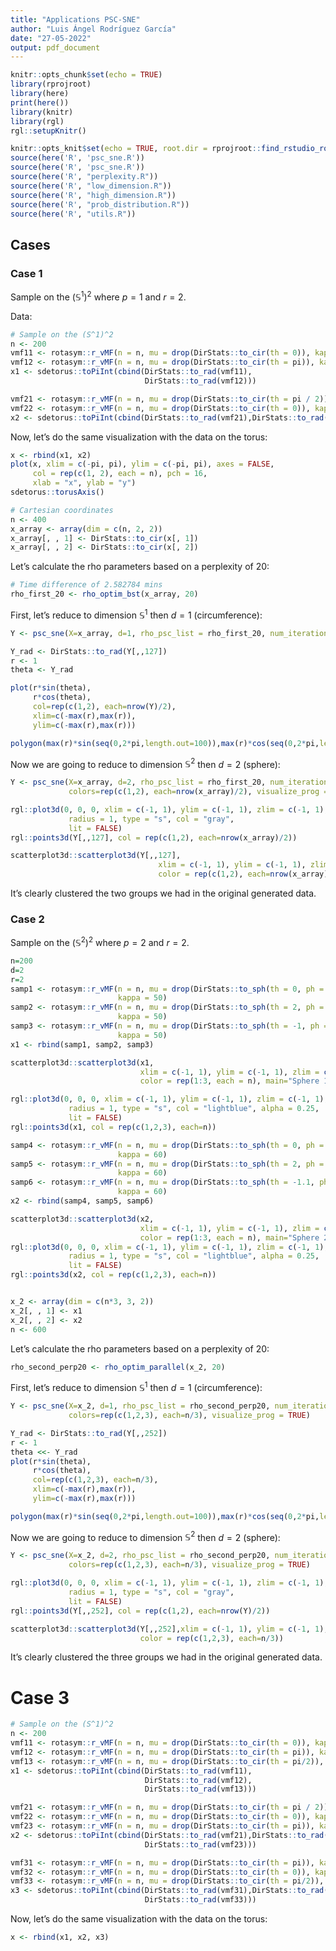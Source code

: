 ```yaml
---
title: "Applications PSC-SNE"
author: "Luis Ángel Rodríguez García"
date: "27-05-2022"
output: pdf_document
---
```


```r
knitr::opts_chunk$set(echo = TRUE)
library(rprojroot)
library(here)
print(here())
library(knitr)
library(rgl)
rgl::setupKnitr()
```

```r
knitr::opts_knit$set(echo = TRUE, root.dir = rprojroot::find_rstudio_root_file())
source(here('R', 'psc_sne.R'))
source(here('R', 'psc_sne.R'))
source(here('R', "perplexity.R"))
source(here('R', "low_dimension.R"))
source(here('R', "high_dimension.R"))
source(here('R', "prob_distribution.R"))
source(here('R', "utils.R"))
```

## Cases

### Case 1

Sample on the $(\mathbb{S}^1)^2$ where $p=1$ and $r=2$.

Data:

```r
# Sample on the (S^1)^2
n <- 200
vmf11 <- rotasym::r_vMF(n = n, mu = drop(DirStats::to_cir(th = 0)), kappa = 10)
vmf12 <- rotasym::r_vMF(n = n, mu = drop(DirStats::to_cir(th = pi)), kappa = 10)
x1 <- sdetorus::toPiInt(cbind(DirStats::to_rad(vmf11),
                              DirStats::to_rad(vmf12)))

vmf21 <- rotasym::r_vMF(n = n, mu = drop(DirStats::to_cir(th = pi / 2)), kappa = 5)
vmf22 <- rotasym::r_vMF(n = n, mu = drop(DirStats::to_cir(th = 0)), kappa = 5)
x2 <- sdetorus::toPiInt(cbind(DirStats::to_rad(vmf21),DirStats::to_rad(vmf22)))

```

Now, let's do the same visualization with the data on the torus:

```r
x <- rbind(x1, x2)
plot(x, xlim = c(-pi, pi), ylim = c(-pi, pi), axes = FALSE,
     col = rep(c(1, 2), each = n), pch = 16, 
     xlab = "x", ylab = "y")
sdetorus::torusAxis()

```

```r
# Cartesian coordinates
n <- 400
x_array <- array(dim = c(n, 2, 2))
x_array[, , 1] <- DirStats::to_cir(x[, 1])
x_array[, , 2] <- DirStats::to_cir(x[, 2])
```

Let's calculate the rho parameters based on a perplexity of 20:

```r
# Time difference of 2.582784 mins
rho_first_20 <- rho_optim_bst(x_array, 20)
```

First, let's reduce to dimension $\mathbb{S}^1$ then $d=1$ (circumference):

```r
Y <- psc_sne(X=x_array, d=1, rho_psc_list = rho_first_20, num_iteration=125, colors=rep(c(1,2), each=nrow(x_array)/2), visualize_prog = TRUE, check = F)
```

```r
Y_rad <- DirStats::to_rad(Y[,,127])
r <- 1
theta <- Y_rad

plot(r*sin(theta),
     r*cos(theta),
     col=rep(c(1,2), each=nrow(Y)/2),
     xlim=c(-max(r),max(r)),
     ylim=c(-max(r),max(r)))

polygon(max(r)*sin(seq(0,2*pi,length.out=100)),max(r)*cos(seq(0,2*pi,length.out=100)))
```

Now we are going to reduce to dimension $\mathbb{S}^2$ then $d=2$ (sphere):

```r
Y <- psc_sne(X=x_array, d=2, rho_psc_list = rho_first_20, num_iteration=125,
             colors=rep(c(1,2), each=nrow(x_array)/2), visualize_prog = TRUE, eta=100)
```

```r
rgl::plot3d(0, 0, 0, xlim = c(-1, 1), ylim = c(-1, 1), zlim = c(-1, 1),
             radius = 1, type = "s", col = "gray",
             lit = FALSE)
rgl::points3d(Y[,,127], col = rep(c(1,2), each=nrow(x_array)/2))
```

```r
scatterplot3d::scatterplot3d(Y[,,127],
                                 xlim = c(-1, 1), ylim = c(-1, 1), zlim = c(-1, 1),
                                 color = rep(c(1,2), each=nrow(x_array)/2))
```

It's clearly clustered the two groups we had in the original generated data.

### Case 2

Sample on the $(\mathbb{S}^2)^2$ where $p=2$ and $r=2$.


```r
n=200
d=2
r=2
samp1 <- rotasym::r_vMF(n = n, mu = drop(DirStats::to_sph(th = 0, ph = 0.5)),
                        kappa = 50)
samp2 <- rotasym::r_vMF(n = n, mu = drop(DirStats::to_sph(th = 2, ph = -1.5)),
                        kappa = 50)
samp3 <- rotasym::r_vMF(n = n, mu = drop(DirStats::to_sph(th = -1, ph = 0)),
                        kappa = 50)
x1 <- rbind(samp1, samp2, samp3)

scatterplot3d::scatterplot3d(x1,
                             xlim = c(-1, 1), ylim = c(-1, 1), zlim = c(-1, 1),
                             color = rep(1:3, each = n), main="Sphere 1")

rgl::plot3d(0, 0, 0, xlim = c(-1, 1), ylim = c(-1, 1), zlim = c(-1, 1),
             radius = 1, type = "s", col = "lightblue", alpha = 0.25,
             lit = FALSE)
rgl::points3d(x1, col = rep(c(1,2,3), each=n))

samp4 <- rotasym::r_vMF(n = n, mu = drop(DirStats::to_sph(th = 0, ph = 0.55)),
                        kappa = 60)
samp5 <- rotasym::r_vMF(n = n, mu = drop(DirStats::to_sph(th = 2, ph = -1.41)),
                        kappa = 60)
samp6 <- rotasym::r_vMF(n = n, mu = drop(DirStats::to_sph(th = -1.1, ph = 0.05)),
                        kappa = 60)
x2 <- rbind(samp4, samp5, samp6)

scatterplot3d::scatterplot3d(x2,
                             xlim = c(-1, 1), ylim = c(-1, 1), zlim = c(-1, 1),
                             color = rep(1:3, each = n), main="Sphere 2")
rgl::plot3d(0, 0, 0, xlim = c(-1, 1), ylim = c(-1, 1), zlim = c(-1, 1),
             radius = 1, type = "s", col = "lightblue", alpha = 0.25,
             lit = FALSE)
rgl::points3d(x2, col = rep(c(1,2,3), each=n))


x_2 <- array(dim = c(n*3, 3, 2))
x_2[, , 1] <- x1
x_2[, , 2] <- x2
n <- 600
```

Let's calculate the rho parameters based on a perplexity of 20:

```r
rho_second_perp20 <- rho_optim_parallel(x_2, 20)
```

First, let's reduce to dimension $\mathbb{S}^1$ then $d=1$ (circumference):

```r
Y <- psc_sne(X=x_2, d=1, rho_psc_list = rho_second_perp20, num_iteration=250, eta=75,
             colors=rep(c(1,2,3), each=n/3), visualize_prog = TRUE)
```

```r
Y_rad <- DirStats::to_rad(Y[,,252])
r <- 1
theta <<- Y_rad
plot(r*sin(theta),
     r*cos(theta),
     col=rep(c(1,2,3), each=n/3),
     xlim=c(-max(r),max(r)),
     ylim=c(-max(r),max(r)))

polygon(max(r)*sin(seq(0,2*pi,length.out=100)),max(r)*cos(seq(0,2*pi,length.out=100)))
```

Now we are going to reduce to dimension $\mathbb{S}^2$ then $d=2$ (sphere):

```r
Y <- psc_sne(X=x_2, d=2, rho_psc_list = rho_second_perp20, num_iteration=250, eta=75,
             colors=rep(c(1,2,3), each=n/3), visualize_prog = TRUE)
```

```r
rgl::plot3d(0, 0, 0, xlim = c(-1, 1), ylim = c(-1, 1), zlim = c(-1, 1),
             radius = 1, type = "s", col = "gray",
             lit = FALSE)
rgl::points3d(Y[,,252], col = rep(c(1,2), each=nrow(Y)/2))

```

```r
scatterplot3d::scatterplot3d(Y[,,252],xlim = c(-1, 1), ylim = c(-1, 1), zlim = c(-1, 1), 
                             color = rep(c(1,2,3), each=n/3))
```

It's clearly clustered the three groups we had in the original generated data.


# Case 3

```r
# Sample on the (S^1)^2
n <- 200
vmf11 <- rotasym::r_vMF(n = n, mu = drop(DirStats::to_cir(th = 0)), kappa = 10)
vmf12 <- rotasym::r_vMF(n = n, mu = drop(DirStats::to_cir(th = pi)), kappa = 10)
vmf13 <- rotasym::r_vMF(n = n, mu = drop(DirStats::to_cir(th = pi/2)), kappa = 10)
x1 <- sdetorus::toPiInt(cbind(DirStats::to_rad(vmf11),
                              DirStats::to_rad(vmf12),
                              DirStats::to_rad(vmf13)))

vmf21 <- rotasym::r_vMF(n = n, mu = drop(DirStats::to_cir(th = pi / 2)), kappa = 5)
vmf22 <- rotasym::r_vMF(n = n, mu = drop(DirStats::to_cir(th = 0)), kappa = 5)
vmf23 <- rotasym::r_vMF(n = n, mu = drop(DirStats::to_cir(th = pi)), kappa = 5)
x2 <- sdetorus::toPiInt(cbind(DirStats::to_rad(vmf21),DirStats::to_rad(vmf22), 
                              DirStats::to_rad(vmf23)))

vmf31 <- rotasym::r_vMF(n = n, mu = drop(DirStats::to_cir(th = pi)), kappa = 30)
vmf32 <- rotasym::r_vMF(n = n, mu = drop(DirStats::to_cir(th = 0)), kappa = 30)
vmf33 <- rotasym::r_vMF(n = n, mu = drop(DirStats::to_cir(th = pi/2)), kappa = 30)
x3 <- sdetorus::toPiInt(cbind(DirStats::to_rad(vmf31),DirStats::to_rad(vmf32), 
                              DirStats::to_rad(vmf33)))

```

Now, let's do the same visualization with the data on the torus:

```r
x <- rbind(x1, x2, x3)
```

